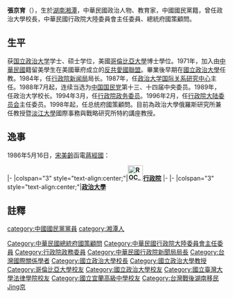 {{Infobox_officeholder
| name = 張京育
| image name =
| width = 
| now = 
| period =
| Sex = 男 
| office = {{ROC}}[[中華民國總統府國策顧問|總統府國策顧問]]
| term_start = 1999年1月27日
| term_end = 2000年5月19日
|president = [[李登輝|李登輝]]
| office1 = {{ROC}}第4任[[中華民國大陸委員會|行政院大陸委員會]]主任委員
| term_start1 = 1996年2月28日
| term_end1 = 1999年1月31日
|president1 = 李登輝
| premierroc1 = [[連戰|連戰]]{{to}}[[蕭萬長|蕭萬長]]
| predecessor1 = 蕭萬長（正任）<br>[[高孔廉|高孔廉]]（代理）
| successor1 = [[蘇起|蘇起]]
| office2 = {{ROC}}[[行政院|行政院]][[政務委員_(中華民國)|政務委員]]
| term_start2 = 1994年3月14日
| term_end2 = 1996年6月10日
| premierroc2 = 連戰
| office3 = {{ROC}}第10任[[行政院新聞局|行政院新聞局]]局長
|term_start3 = 1984年8月24日
| term_end3 = 1987年4月22日
| premierroc3 = [[俞國華|俞國華]]
| predecessor3 =
| successor3 =
| Native place = [[湖南省_(中華民國)|湖南]][[湘潭|湘潭]]
| date of birth ={{birth date and age|1937|4|27}}
| party = {{Kmt|19px}}
| place of birth = {{ROC|湖南省}}[[湘潭縣|湘潭縣]]
| nationality = {{ROC}}
| educate = 
* 國立臺灣大學法律系畢業<br><span style="color: blue;">(1958年)</span>
* 國立政治大學外交研究所碩士<br><span style="color: blue;">(1961年)</span>
* 美國哥倫比亞大學比較法學碩士<br><span style="color: blue;">(1964年)</span>
* 美國哥倫比亞大學政治學博士<br><span style="color: blue;">(1971年)</span>
| past = 
* 行政院法規委員會委員<br><span style="color: blue;">(1975年-1984年)</span>
* 美國華盛頓約翰霍浦金斯大學高等國際關係研究院研究<br><span style="color: blue;">(1976年9月-1977年7月)</span>
* [[國立政治大學國際關係研究中心|國立政治大學國際關係研究中心]]副主任<br><span style="color: blue;">(1977年7月-1981年)</span>
* 國立政治大學國際關係研究中心主任<br><span style="color: blue;">(1981年4月-1984年8月24日)</span>
* 美國加州大學柏克萊分校研究<br><span style="color: blue;">(1983年4月-1984年8月)</span>
* 行政院新聞局（第十任）局長<br><span style="color: blue;">(1984年8月24日-1987年4月22日)</span>
* 國立政治大學國際關係研究中心主任<br><span style="color: blue;">(1987年4月-1989年)</span>
* 中國電視公司1987年特別節目《誰是美國下屆總統》第一代主持人<br><span style="color: blue;">([[大衛·弗羅斯特|大衛·弗羅斯特]]採訪，1987年12月16日首播，第二代主持人為李本京)</span>
* 國立政治大學校長<br><span style="color: blue;">(1989年8月-1994年3月14日)</span>
* 行政院政務委員<br><span style="color: blue;">(1994年3月14日-1996年6月10日)</span>
* 行政院大陸委員會委員<br><span style="color: blue;">(1994年3月26日-1996年2月28日)</span>
* [[行政院教育改革審議委員會|行政院教育改革審議委員會]]副召集人<br><span style="color: blue;">(1994年9月21日-1996年12月2日)</span>
* [[二二八事件紀念基金會|二二八事件紀念基金會]]董事長<br><span style="color: blue;">(1995年10月12日-？)</span>
* 行政院大陸委員會主任委員<br><span style="color: blue;">(1996年2月28日-1999年1月27日)</span>
* 總統府國策顧問<br><span style="color: blue;">(1999年1月27日-2000年5月19日)</span>
* 公共關係基金會董事長
* 中華民國孔孟學會理事

'''考試'''
* 外交領事人員特種考試及格<br><span style="color: blue;">(1961年)</span>
* 高等考試普通行政人員及格<br><span style="color: blue;">(1957年)</span>
}}
'''張京育'''（{{bd|1937年|4月27日|||catIdx=C張京育}}），生於[[湖南省_(中華民國)|湖南]][[湘潭|湘潭]]，中華民國政治人物、教育家，中國國民黨籍，曾任政治大學校長，中華民國行政院大陸委員會主任委員、總統府國策顧問。

== 生平 ==
获[[国立政治大学|国立政治大学]]学士、硕士学位，美國[[哥倫比亞大學|哥倫比亞大學]]博士學位。1971年，加入由[[中華民國|中華民國]]籍留美學生在美國華府成立的[[反共愛國聯盟|反共愛國聯盟]]。畢業後早期在[[國立政治大學|國立政治大學]]任教。1984年，任[[行政院新闻局|行政院新闻局]]局长。1987年，任[[政大國際關係研究中心|政治大学国际关系研究中心]]主任。1988年7月起，连续当选为[[中国国民党|中国国民党]]第十三、十四届中央委员。1989年，任政治大学校长。1994年3月，任[[行政院政务委员|行政院政务委员]]。1996年2月，任[[行政院大陆委员会|行政院大陆委员会]]主任委员。1998年起，任总统府國策顧問。目前為政治大學俄羅斯研究所兼任教授暨[[淡江大學|淡江大學]]國際事務與戰略研究所特約講座教授。
== 逸事 ==
1986年5月16日，[[宋美齡|宋美齡]]函電[[蔣經國|蔣經國]]：
{{quote|
「今晨五月十五日 箴言報又報導 兩岸外交界均表示 驚訝我方自破不直接交談政策 所謂不接觸不商談不妥協是也 雖張京育重申「三不」政策 但外交人士認為 此次政策變更 必冉冉形成更多變化之先聲 初時一般觀察家均推斷 我寧可放棄飛機維持原則 [[路透社|路透社]]報導 國民黨堅強份子對此一措施已表不滿 -{余}-始終肯[[鄧小平|鄧]]之作風外荏內厲 較[[毛澤東|毛]]高明多多 宜早日懸崖勒馬 否則無異授刀於敵 母 五月十六日」<ref>[[周美華|周美華]]、[[蕭李居|蕭李居]]編，《蔣經國書信集——與宋美齡往來函電》(下)，台北「[[國史館|國史館]]」出版，2009年，第677-678頁。</ref>
}}

{{start box}}
{{s-gov|roc}}
|-
|colspan="3" style="text-align:center;"|'''[[File:ROC_Executive_Yuan_Logo.svg|35px]][[行政院|行政院]]'''
|-
{{s-before|[[宋楚瑜|宋楚瑜]]}}
{{s-title|[[中華民國新聞局|新聞局局長]]<br><small>第十任<br>1984年8月24日－1987年4月22日}}
{{s-after|[[邵玉銘|邵玉銘]]}}
{{s-before|[[高孔廉|高孔廉]]（代理）<br /><small>正任：'''[[蕭萬長|蕭萬長]]'''</small>}}
{{s-title|[[行政院大陸委員會|大陸委員會]]主任委員<br><small>第四任<br>1996年2月28日－1999年1月31日}}
{{s-after|[[蘇起|蘇　起]]}}
{{s-edu}}
|-
|colspan="3" style="text-align:center;"|'''<!-- 注释出：[[File:NCCU.svg|20px]] -->[[國立政治大學|政治大學]]'''
{{s-before|[[陳治世|陳治世]]}}
{{s-title|[[國立政治大學|政治大學]]校長<br><small>第四任<br>1989年8月1日－1994年3月24日}}
{{s-after|[[鄭丁旺|鄭丁旺]]}}
{{end box}}

==註釋==
{{reflist}}

{{NCCU President}}
{{陸委會主任委員}}
{{國家統一委員會成員}}
{{DEFAULTSORT:Zhang張京育}}
[[Category:中華民國總統府國策顧問|Category:中華民國總統府國策顧問]]
[[Category:中華民國行政院大陸委員會主任委員|Category:中華民國行政院大陸委員會主任委員]]
[[Category:行政院政務委員|Category:行政院政務委員]]
[[Category:中華民國行政院新聞局局長|Category:中華民國行政院新聞局局長]]
[[category:中國國民黨黨員|category:中國國民黨黨員]]
[[Category:台灣國際關係學者|Category:台灣國際關係學者]]
[[Category:國立政治大學校長|Category:國立政治大學校長]]
[[Category:國立政治大學教授|Category:國立政治大學教授]]
[[Category:哥倫比亞大學校友|Category:哥倫比亞大學校友]]
[[Category:國立政治大學校友|Category:國立政治大學校友]]
[[Category:國立臺灣大學法律學院校友|Category:國立臺灣大學法律學院校友]]
[[Category:國立宜蘭高級中學校友|Category:國立宜蘭高級中學校友]]
[[Category:台灣戰後湖南移民|Category:台灣戰後湖南移民]]
[[category:湘潭人|category:湘潭人]]
[[Category:張姓|Jing京]]